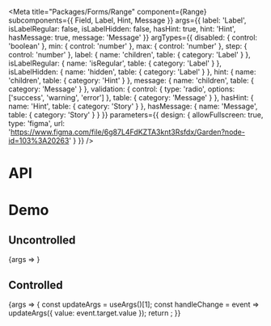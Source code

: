 
<Meta
  title="Packages/Forms/Range"
  component={Range}
  subcomponents={{ Field, Label, Hint, Message }}
  args={{
    label: 'Label',
    isLabelRegular: false,
    isLabelHidden: false,
    hasHint: true,
    hint: 'Hint',
    hasMessage: true,
    message: 'Message'
  }}
  argTypes={{
    disabled: { control: 'boolean' },
    min: { control: 'number' },
    max: { control: 'number' },
    step: { control: 'number' },
    label: { name: 'children', table: { category: 'Label' } },
    isLabelRegular: { name: 'isRegular', table: { category: 'Label' } },
    isLabelHidden: { name: 'hidden', table: { category: 'Label' } },
    hint: { name: 'children', table: { category: 'Hint' } },
    message: { name: 'children', table: { category: 'Message' } },
    validation: {
      control: { type: 'radio', options: ['success', 'warning', 'error'] },
      table: { category: 'Message' }
    },
    hasHint: { name: 'Hint', table: { category: 'Story' } },
    hasMessage: { name: 'Message', table: { category: 'Story' } }
  }}
  parameters={{
    design: {
      allowFullscreen: true,
      type: 'figma',
      url: 'https://www.figma.com/file/6g87L4FdKZTA3knt3Rsfdx/Garden?node-id=103%3A20263'
    }
  }}
/>

# API

<ArgsTable />

# Demo

## Uncontrolled

<Canvas>
  <Story name="Uncontrolled">{args => <RangeStory {...args} />}</Story>
</Canvas>

## Controlled

<Canvas>
  <Story name="Controlled" args={{ value: '0' }}>
    {args => {
      const updateArgs = useArgs()[1];
      const handleChange = event => updateArgs({ value: event.target.value });
      return <RangeStory {...args} onChange={handleChange} />;
    }}
  </Story>
</Canvas>
